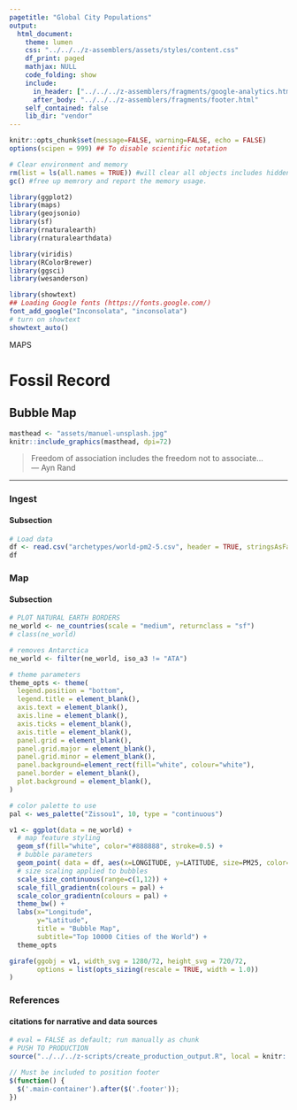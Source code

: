 ```yaml
---
pagetitle: "Global City Populations"
output: 
  html_document:
    theme: lumen
    css: "../../../z-assemblers/assets/styles/content.css"
    df_print: paged
    mathjax: NULL
    code_folding: show
    include:
      in_header: ["../../../z-assemblers/fragments/google-analytics.html", "../../../z-assemblers/fragments/header.html"]
      after_body: "../../../z-assemblers/fragments/footer.html"
    self_contained: false
    lib_dir: "vendor"
---
```


```r

knitr::opts_chunk$set(message=FALSE, warning=FALSE, echo = FALSE)
options(scipen = 999) ## To disable scientific notation

# Clear environment and memory
rm(list = ls(all.names = TRUE)) #will clear all objects includes hidden objects.
gc() #free up memrory and report the memory usage.

library(ggplot2)
library(maps)
library(geojsonio)
library(sf)
library(rnaturalearth)
library(rnaturalearthdata)

library(viridis)
library(RColorBrewer)
library(ggsci)
library(wesanderson)

library(showtext)
## Loading Google fonts (https://fonts.google.com/)
font_add_google("Inconsolata", "inconsolata")
# turn on showtext
showtext_auto()

```

<div class="activity">
MAPS  
</div>

# Fossil Record
## Bubble Map


```r

masthead <- "assets/manuel-unsplash.jpg"
knitr::include_graphics(masthead, dpi=72)

```

> Freedom of association includes the freedom not to associate...\
--- Ayn Rand\

***

### Ingest
#### Subsection

```r

# Load data
df <- read.csv("archetypes/world-pm2-5.csv", header = TRUE, stringsAsFactors = FALSE)
df

```

### Map
#### Subsection

```r

# PLOT NATURAL EARTH BORDERS
ne_world <- ne_countries(scale = "medium", returnclass = "sf")
# class(ne_world)

# removes Antarctica
ne_world <- filter(ne_world, iso_a3 != "ATA") 

# theme parameters
theme_opts <- theme(
  legend.position = "bottom",
  legend.title = element_blank(),
  axis.text = element_blank(),
  axis.line = element_blank(),
  axis.ticks = element_blank(),
  axis.title = element_blank(),
  panel.grid = element_blank(),
  panel.grid.major = element_blank(),
  panel.grid.minor = element_blank(),
  panel.background=element_rect(fill="white", colour="white"),
  panel.border = element_blank(),
  plot.background = element_blank(),
)

# color palette to use
pal <- wes_palette("Zissou1", 10, type = "continuous")

v1 <- ggplot(data = ne_world) +
  # map feature styling
  geom_sf(fill="white", color="#888888", stroke=0.5) +
  # bubble parameters
  geom_point( data = df, aes(x=LONGITUDE, y=LATITUDE, size=PM25, color=PM25), alpha=0.8) +
  # size scaling applied to bubbles
  scale_size_continuous(range=c(1,12)) +
  scale_fill_gradientn(colours = pal) + 
  scale_color_gradientn(colours = pal) + 
  theme_bw() +
  labs(x="Longitude",
       y="Latitude",
       title = "Bubble Map", 
       subtitle="Top 10000 Cities of the World") +
  theme_opts

girafe(ggobj = v1, width_svg = 1280/72, height_svg = 720/72,
       options = list(opts_sizing(rescale = TRUE, width = 1.0))
)

```


### References
#### citations for narrative and data sources


```r

# eval = FALSE as default; run manually as chunk
# PUSH TO PRODUCTION
source("../../../z-scripts/create_production_output.R", local = knitr::knit_global())

```


```js

// Must be included to position footer
$(function() {
  $('.main-container').after($('.footer'));
})

```

